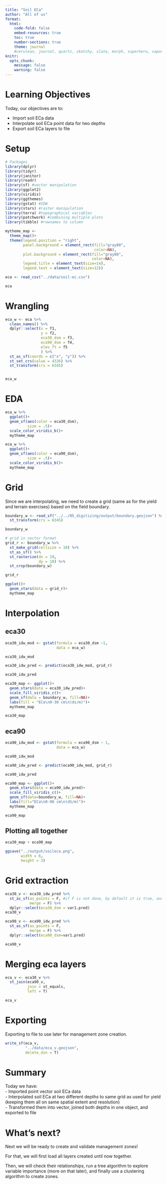```yaml
---
title: "Soil ECa"
author: "All of us"
format:
  html:
    code-fold: false
    embed-resources: true
    toc: true
    number-sections: true
    theme: journal
    #cerulean, journal, quartz, sketchy, slate, morph, superhero, vapor
knitr: 
  opts_chunk: 
    message: false
    warning: false
---
```


# Learning Objectives  

Today, our objectives are to:  

- Import soil ECa data  
- Interpolate soil ECa point data for two depths   
- Export soil ECa layers to file  

# Setup  
```r
# Packages
library(dplyr)
library(tidyr)
library(janitor)
library(readr)
library(sf) #vector manipulation
library(ggplot2)
library(viridis)
library(ggthemes)
library(gstat) #IDW
library(stars) #raster manipulation
library(terra) #topographical variables
library(patchwork) #combining multiple plots  
library(tibble) #rownames to column

```

```r
mytheme_map <- 
  theme_map()+
  theme(legend.position = "right",
        panel.background = element_rect(fill="gray80",
                                        color=NA),
        plot.background = element_rect(fill="gray80",
                                       color=NA),
        legend.title = element_text(size=14),
        legend.text = element_text(size=12))

```

```r
eca <- read_csv("../data/soil-ec.csv")

eca
```
# Wrangling  
```r
eca_w <- eca %>% 
  clean_names() %>% 
  dplyr::select(x = f1,
                y = f2,
                eca30_dsm = f3,
                eca90_dsm = f4,
                elev_ft = f5
                ) %>% 
  st_as_sf(coords = c("x", "y")) %>% 
  st_set_crs(value = 4326) %>% 
  st_transform(crs = 6345)


eca_w 
```

# EDA  
```r
eca_w %>% 
  ggplot()+
  geom_sf(aes(color = eca30_dsm),
          size = .5)+
  scale_color_viridis_b()+
  mytheme_map

```


```r
eca_w %>% 
  ggplot()+
  geom_sf(aes(color = eca90_dsm),
          size = .5)+
  scale_color_viridis_b()+
  mytheme_map

```

# Grid  
Since we are interpolating, we need to create a grid (same as for the yield and terrain exercises) based on the field boundary.    

```r
boundary_w <- read_sf("../../05_digitizing/output/boundary.geojson") %>% 
  st_transform(crs = 6345)

boundary_w
```

```r
# grid in vector format
grid_r <- boundary_w %>% 
  st_make_grid(cellsize = 10) %>% 
  st_as_sf() %>% 
  st_rasterize(dx = 10,
               dy = 10) %>% 
  st_crop(boundary_w)

grid_r

ggplot()+
  geom_stars(data = grid_r)+
  mytheme_map

```

# Interpolation
## eca30  
```r
eca30_idw_mod <- gstat(formula = eca30_dsm ~1,
                       data = eca_w)

eca30_idw_mod 
```

```r
eca30_idw_pred <- predict(eca30_idw_mod, grid_r)  

eca30_idw_pred
```

```r
eca30_map <- ggplot()+
  geom_stars(data = eca30_idw_pred)+
  scale_fill_viridis_c()+
  geom_sf(data = boundary_w, fill=NA)+
  labs(fill = "ECa\n0-30 cm\n(ds/m)")+
  mytheme_map

eca30_map
```

## eca90  
```r
eca90_idw_mod <- gstat(formula = eca90_dsm ~ 1,
                       data = eca_w)

eca90_idw_mod
```

```r
eca90_idw_pred <- predict(eca90_idw_mod, grid_r)

eca90_idw_pred
```

```r
eca90_map <- ggplot()+
  geom_stars(data = eca90_idw_pred)+
  scale_fill_viridis_c()+
  geom_sf(data=boundary_w, fill=NA)+
  labs(fill="ECa\n0-90 cm\n(dS/m)")+
  mytheme_map

eca90_map
```

## Plotting all together
```r
eca30_map + eca90_map

ggsave("../output/soileca.png", 
       width = 6, 
       height = 3)
```

# Grid extraction  
```r
eca30_v <- eca30_idw_pred %>% 
  st_as_sf(as_points = F, #if F is not done, by default it is true, and it will give the centroids
           merge = F) %>% 
  dplyr::select(eca30_dsm = var1.pred)
eca30_v
```


```r
eca90_v <- eca90_idw_pred %>%
  st_as_sf(as_points = F, 
           merge = F) %>%
  dplyr::select(eca90_dsm=var1.pred) 

eca90_v
```

# Merging eca layers  
```r
eca_v <- eca30_v %>% 
  st_join(eca90_v,
          join = st_equals,
          left = T)

eca_v
```

# Exporting  
Exporting to file to use later for management zone creation.  
```r
write_sf(eca_v,
         "../data/eca_v.geojson",
         delete_dsn = T)

```

# Summary  
Today we have:  
- Imported point vector soil ECa data  
- Interpolated soil ECa at two different depths to same grid as used for yield (keeping them all on same spatial extent and resolution)  
- Transformed them into vector, joined both depths in one object, and exported to file  

# What's next?  
Next we will be ready to create and validate management zones!

For that, we will first load all layers created until now together.

Then, we will check their relationships, run a tree algorithm to explore variable importance (more on that later), and finally use a clustering algorithm to create zones. 